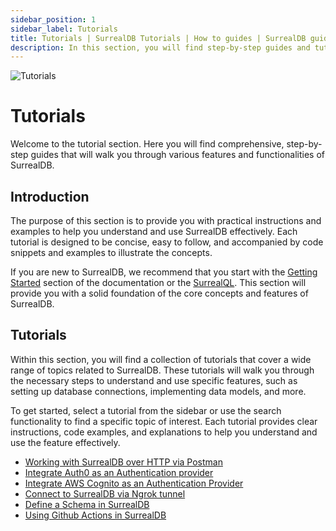 ```yaml
---
sidebar_position: 1
sidebar_label: Tutorials
title: Tutorials | SurrealDB Tutorials | How to guides | SurrealDB guides | Database tutorials
description: In this section, you will find step-by-step guides and tutorials on how to perform various tasks and achieve specific goals using SurrealDB.
---
```




<div class="flag-title">
  <Image
    alt="Tutorials"
    width={42}
    height={42}
    src={{
	light: LightLogo,
	dark: DarkLogo,
}}
  />

  # Tutorials
</div>

Welcome to the tutorial section. Here you will find comprehensive, step-by-step guides that will walk you through various features and functionalities of SurrealDB.

## Introduction

The purpose of this section is to provide you with practical instructions and examples to help you understand and use SurrealDB effectively. Each tutorial is designed to be concise, easy to follow, and accompanied by code snippets and examples to illustrate the concepts.

If you are new to SurrealDB, we recommend that you start with the [Getting Started](/docs/surrealdb/introduction/start) section of the documentation or the [SurrealQL](/docs/surrealql). This section will provide you with a solid foundation of the core concepts and features of SurrealDB.

## Tutorials

Within this section, you will find a collection of tutorials that cover a wide range of topics related to SurrealDB. These tutorials will walk you through the necessary steps to understand and use specific features, such as setting up database connections, implementing data models, and more.

To get started, select a tutorial from the sidebar or use the search functionality to find a specific topic of interest. Each tutorial provides clear instructions, code examples, and explanations to help you understand and use the feature effectively.

- [Working with SurrealDB over HTTP via Postman](/docs/tutorials/working-with-surrealdb-over-http-via-postman)
- [Integrate Auth0 as an Authentication provider](/docs/tutorials/integrate-auth0-as-authentication-provider)
- [Integrate AWS Cognito as an Authentication Provider](/docs/tutorials/integrate-aws-cognito-as-authentication-provider)
- [Connect to SurrealDB via Ngrok tunnel](/docs/tutorials/connect-to-surrealdb-via-ngrok-tunnel)
- [Define a Schema in SurrealDB](/docs/tutorials/define-a-schema)
- [Using Github Actions in SurrealDB](/docs/tutorials/using-github-actions)
